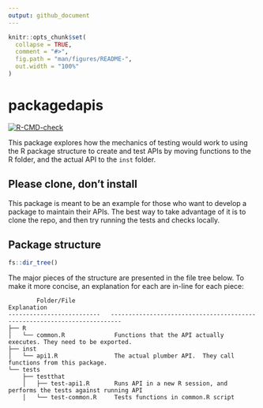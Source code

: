 ```yaml
---
output: github_document
---
```


<!-- README.md is generated from README.Rmd. Please edit that file -->

```r
knitr::opts_chunk$set(
  collapse = TRUE,
  comment = "#>",
  fig.path = "man/figures/README-",
  out.width = "100%"
)
```

# packagedapis

<!-- badges: start -->
[![R-CMD-check](https://github.com/edgararuiz/packagedapis/workflows/R-CMD-check/badge.svg)](https://github.com/edgararuiz/packagedapis/actions)
<!-- badges: end -->

This package explores how the mechanics of testing would work to using the R package structure to create and test APIs by moving functions to the R folder, and the actual API to the `inst` folder.

## Please clone, don't install

This package is meant to be an example for those who want to develop a package to maintain their APIs.  The best way to take advantage of it is to clone the repo, and then try running the tests and checks locally.  

## Package structure

```r
fs::dir_tree()
```

The major pieces of the structure are presented in the file tree below.  To make it more concise, an explanation for each are in-line for each piece:

```
        Folder/File                                            Explanation
--------------------------   -------------------------------------------------------------------------
├── R
│   └── common.R              Functions that the API actually executes. They need to be exported.
├── inst
│   └── api1.R                The actual plumber API.  They call functions from this package.
└── tests
    ├── testthat
    │   ├── test-api1.R       Runs API in a new R session, and performs the tests against running API
    │   └── test-common.R     Tests functions in common.R script
```
